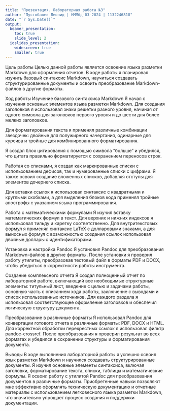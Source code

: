 ```yaml
---
title: "Презентация. Лабораторная работа №3"
author: "Пустобавев Леонид | НММбд-03-2024 | 1132246818"
date: "`r Sys.Date()`"
output:
  beamer_presentation:
    toc: true
    slide_level: 2
  ioslides_presentation:
    widescreen: true
    smaller: true
---
```


Цель работы
Целью данной работы является освоение языка разметки Markdown для оформления отчетов. В ходе работы я планировал изучить базовый синтаксис Markdown, научиться создавать структурированные документы и освоить преобразование Markdown-файлов в другие форматы.

Ход работы
Изучение базового синтаксиса Markdown
Я начал с изучения основных элементов языка разметки Markdown. Для создания заголовков я использовал знаки решетки разного уровня, начиная от одного символа для заголовков первого уровня и до шести для более мелких заголовков.

Для форматирования текста я применял различные комбинации звездочек: двойные для полужирного начертания, одинарные для курсива и тройные для комбинированного форматирования.

Я создал блок цитирования с помощью символа "больше" и убедился, что цитата правильно форматируется с сохранением переносов строк.

Работая со списками, я создал как маркированные списки с использованием дефисов, так и нумерованные списки с цифрами. Я также освоил создание вложенных списков, добавляя отступы для элементов дочернего списка.

Для вставки ссылок я использовал синтаксис с квадратными и круглыми скобками, а для выделения блоков кода применял тройные апострофы с указанием языка программирования.

Работа с математическими формулами
Я изучил вставку математических формул в текст. Для верхних и нижних индексов я использовал тильду и каретку соответственно. Для внутритекстовых формул я применял синтаксис LaTeX с долларовыми знаками, а для выносных формул с возможностью создания ссылок использовал двойные доллары с идентификаторами.

Установка и настройка Pandoc
Я установил Pandoc для преобразования Markdown-файлов в другие форматы. После установки я проверил работу утилиты, преобразовав тестовый файл в форматы PDF и DOCX, чтобы убедиться в корректности работы инструмента.

Создание комплексного отчета
Я создал полноценный отчет по лабораторной работе, включающий все необходимые структурные элементы: титульный лист, введение с целью и задачами работы, основную часть с описанием хода работы, заключение с выводами и список использованных источников. Для каждого раздела я использовал соответствующее оформление заголовков и обеспечил логическую структуру документа.

Преобразование в различные форматы
Я использовал Pandoc для конвертации готового отчета в различные форматы: PDF, DOCX и HTML. Для корректной обработки перекрестных ссылок я использовал фильтр pandoc-crossref. После преобразования я проверил результат во всех форматах и убедился в сохранении структуры и форматирования документа.

Выводы
В ходе выполнения лабораторной работы я успешно освоил язык разметки Markdown и научился создавать структурированные документы. Я изучил основные элементы синтаксиса, включая заголовки, форматирование текста, списки, таблицы и математические формулы. Я освоил работу с утилитой Pandoc для преобразования документов в различные форматы. Приобретенные навыки позволяют мне эффективно оформлять техническую документацию и отчетные материалы с использованием легковесного языка разметки Markdown, что значительно упрощает процесс создания и поддержки документации.

